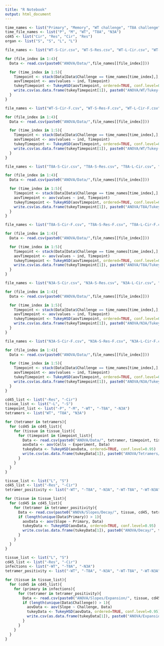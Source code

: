 ```yaml
---
title: "R Notebook"
output: html_document
---
```

```r
time_names <- list("Primary", "Memory", "WT challenge", "T8A challenge", "N3A challenge")
time_file_names <- list("P", "M", "WT", "T8A", "N3A")
cd45 <- list("Cir", "Res", "Cir", "Res")
organ <- list("S", "S", "L", "L")
```
```r

file_names <- list("WT-S-Cir.csv", "WT-S-Res.csv", "WT-L-Cir.csv", "WT-L-Res.csv")

for (file_index in 1:4){
  Data <- read.csv(paste0("ANOVA/Data/",file_names[[file_index]]))

  for (time_index in 1:5){
    Timepoint <- stack(Data[Data$Challenge == time_names[time_index],], select=-Challenge)
    aovTimepoint <- aov(values ~ ind, Timepoint)
    tukeyTimepoint <- TukeyHSD(aovTimepoint, ordered=TRUE, conf.level=0.95)
    write.csv(as.data.frame(tukeyTimepoint[1]), paste0("ANOVA/WT/Tukey-",time_file_names[[time_index]],"-",organ[[file_index]],"-",cd45[[file_index]],".csv"))
  }
}
```
```r

file_names <- list("WT-S-Cir-F.csv", "WT-S-Res-F.csv", "WT-L-Cir-F.csv", "WT-L-Res-F.csv")

for (file_index in 1:4){
  Data <- read.csv(paste0("ANOVA/Data/",file_names[[file_index]]))

  for (time_index in 1:5){
    Timepoint <- stack(Data[Data$Challenge == time_names[time_index],], select=-Challenge)
    aovTimepoint <- aov(values ~ ind, Timepoint)
    tukeyTimepoint <- TukeyHSD(aovTimepoint, ordered=TRUE, conf.level=0.95)
    write.csv(as.data.frame(tukeyTimepoint[1]), paste0("ANOVA/WT/Tukey-",time_file_names[[time_index]],"-",organ[[file_index]],"-",cd45[[file_index]],"-F.csv"))
  }
}
```
```r

file_names <- list("T8A-S-Cir.csv", "T8A-S-Res.csv", "T8A-L-Cir.csv", "T8A-L-Res.csv")

for (file_index in 1:4){
  Data <- read.csv(paste0("ANOVA/Data/",file_names[[file_index]]))

  for (time_index in 1:5){
    Timepoint <- stack(Data[Data$Challenge == time_names[time_index],], select=-Challenge)
    aovTimepoint <- aov(values ~ ind, Timepoint)
    tukeyTimepoint <- TukeyHSD(aovTimepoint, ordered=TRUE, conf.level=0.95)
    write.csv(as.data.frame(tukeyTimepoint[1]), paste0("ANOVA/T8A/Tukey-",time_file_names[[time_index]],"-",organ[[file_index]],"-",cd45[[file_index]],".csv"))
  }
}
```
```r

file_names <- list("T8A-S-Cir-F.csv", "T8A-S-Res-F.csv", "T8A-L-Cir-F.csv", "T8A-L-Res-F.csv")

for (file_index in 1:4){
  Data <- read.csv(paste0("ANOVA/Data/",file_names[[file_index]]))

  for (time_index in 1:5){
    Timepoint <- stack(Data[Data$Challenge == time_names[time_index],], select=-Challenge)
    aovTimepoint <- aov(values ~ ind, Timepoint)
    tukeyTimepoint <- TukeyHSD(aovTimepoint, ordered=TRUE, conf.level=0.95)
    write.csv(as.data.frame(tukeyTimepoint[1]), paste0("ANOVA/T8A/Tukey-",time_file_names[[time_index]],"-",organ[[file_index]],"-",cd45[[file_index]],"-F.csv"))
  }
}
```
```r

file_names <- list("N3A-S-Cir.csv", "N3A-S-Res.csv", "N3A-L-Cir.csv", "N3A-L-Res.csv")

for (file_index in 1:4){
  Data <- read.csv(paste0("ANOVA/Data/",file_names[[file_index]]))

  for (time_index in 1:5){
    Timepoint <- stack(Data[Data$Challenge == time_names[time_index],], select=-Challenge)
    aovTimepoint <- aov(values ~ ind, Timepoint)
    tukeyTimepoint <- TukeyHSD(aovTimepoint, ordered=TRUE, conf.level=0.95)
    write.csv(as.data.frame(tukeyTimepoint[1]), paste0("ANOVA/N3A/Tukey-",time_file_names[[time_index]],"-",organ[[file_index]],"-",cd45[[file_index]],".csv"))
  }
}
```
```r

file_names <- list("N3A-S-Cir-F.csv", "N3A-S-Res-F.csv", "N3A-L-Cir-F.csv", "N3A-L-Res-F.csv")

for (file_index in 1:4){
  Data <- read.csv(paste0("ANOVA/Data/",file_names[[file_index]]))

  for (time_index in 1:5){
    Timepoint <- stack(Data[Data$Challenge == time_names[time_index],], select=-Challenge)
    aovTimepoint <- aov(values ~ ind, Timepoint)
    tukeyTimepoint <- TukeyHSD(aovTimepoint, ordered=TRUE, conf.level=0.95)
    write.csv(as.data.frame(tukeyTimepoint[1]), paste0("ANOVA/N3A/Tukey-",time_file_names[[time_index]],"-",organ[[file_index]],"-",cd45[[file_index]],"-F.csv"))
  }
}
```
```r

cd45_list <- list("-Res", "-Cir")
tissue_list <- list("-L", "-S")
timepoint_list <- list("-P", "-M", "-WT", "-T8A", "-N3A")
tetramers <- list("WT", "T8A", "N3A")

for (tetramer in tetramers){
  for (cd45 in cd45_list){
    for (tissue in tissue_list){
      for (timepoint in timepoint_list){
        Data <- read.csv(paste0("ANOVA/Data/", tetramer, timepoint, tissue, cd45, ".csv"))
        aovData <- aov(Cells ~ Experiment, Data)
        tukeyData <- TukeyHSD(aovData, ordered=TRUE, conf.level=0.95)
        write.csv(as.data.frame(tukeyData[1]), paste0("ANOVA/Tetramers/Tukey-", tetramer, timepoint, tissue, cd45, ".csv"))
      }
    }
  }
}
```
```r

tissue_list <- list("L", "S")
cd45_list <- list("-Res", "-Cir")
tetramer_positivity <- list("-WT", "-T8A", "-N3A", "-WT-T8A", "-WT-N3A", "-T8A-N3A", "-TP", "-Total")

for (tissue in tissue_list){
  for (cd45 in cd45_list){
    for (tetramer in tetramer_positivity){
      Data <- read.csv(paste0("ANOVA/Slopes/Decay/", tissue, cd45, tetramer, ".csv"))
      if (length(unique(Data$Primary)) > 1){
        aovData <- aov(Slope ~ Primary, Data)
        tukeyData <- TukeyHSD(aovData, ordered=TRUE, conf.level=0.95)
        write.csv(as.data.frame(tukeyData[1]), paste0("ANOVA/Decay/", tissue, cd45, tetramer, ".csv"))
      }
    }
  }
}


```
```r

tissue_list <- list("L", "S")
cd45_list <- list("-Res", "-Cir")
infections <- list("-WT", "-T8A", "-N3A")
tetramer_positivity <- list("-WT", "-T8A", "-N3A", "-WT-T8A", "-WT-N3A", "-T8A-N3A", "-TP", "-Total")

for (tissue in tissue_list){
  for (cd45 in cd45_list){
    for (primary in infections){
      for (tetramer in tetramer_positivity){
        Data <- read.csv(paste0("ANOVA/Slopes/Expansion/", tissue, cd45, primary, tetramer, ".csv"))
        if (length(unique(Data$Challenge)) > 1){
          aovData <- aov(Slope ~ Challenge, Data)
          tukeyData <- TukeyHSD(aovData, ordered=TRUE, conf.level=0.95)
          write.csv(as.data.frame(tukeyData[1]), paste0("ANOVA/Expansion/", tissue, cd45, primary, tetramer, ".csv"))
        }
      }
    }
  }
}
```
